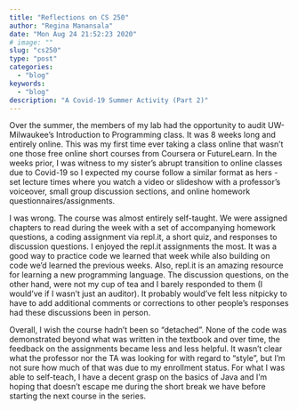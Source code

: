 ```yaml
---
title: "Reflections on CS 250"
author: "Regina Manansala"
date: "Mon Aug 24 21:52:23 2020"
# image: ""
slug: "cs250"
type: "post"
categories:
  - "blog"
keywords: 
  - "blog"
description: "A Covid-19 Summer Activity (Part 2)"
---
```


Over the summer, the members of my lab had the opportunity to audit UW-Milwaukee's Introduction to Programming class. It was 8 weeks long and entirely online. This was my first time ever taking a class online that wasn't one those free online short courses from Coursera or FutureLearn. In the weeks prior, I was witness to my sister's abrupt transition to online classes due to Covid-19 so I expected my course follow a similar format as hers - set lecture times where you watch a video or slideshow with a professor's voiceover, small group discussion sections, and online homework questionnaires/assignments.

I was wrong. The course was almost entirely self-taught. We were assigned chapters to read during the week with a set of accompanying homework questions, a coding assignment via repl.it, a short quiz, and responses to discussion questions. I enjoyed the repl.it assignments the most. It was a good way to practice code we learned that week while also building on code we'd learned the previous weeks. Also, repl.it is an amazing resource for learning a new programming language. The discussion questions, on the other hand, were not my cup of tea and I barely responded to them (I would've if I wasn't just an auditor). It probably would've felt less nitpicky to have to add additional comments or corrections to other people's responses had these discussions been in person.

Overall, I wish the course hadn't been so "detached". None of the code was demonstrated beyond what was written in the textbook and over time, the feedback on the assignments became less and less helpful. It wasn't clear what the professor nor the TA was looking for with regard to "style", but I'm not sure how much of that was due to my enrollment status. For what I was able to self-teach, I have a decent grasp on the basics of Java and I'm hoping that doesn't escape me during the short break we have before starting the next course in the series.
